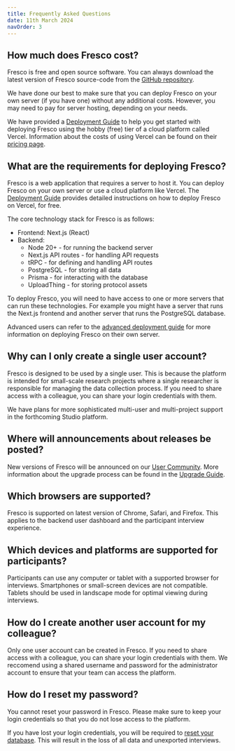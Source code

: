 ```yaml
---
title: Frequently Asked Questions
date: 11th March 2024
navOrder: 3
---
```


## How much does Fresco cost?

Fresco is free and open source software. You can always 
download the latest version of Fresco source-code from the [GitHub repository](https://github.com/complexdatacollective/fresco).

We have done our best to make sure that you can deploy Fresco on your own server (if you have one)
without any additional costs. However, you may need to pay for server hosting, depending on your needs.

We have provided a [Deployment Guide](./deployment) to help you get started with deploying Fresco
using the hobby (free) tier of a cloud platform called Vercel. Information about the costs of using Vercel can be found on their [pricing page](https://vercel.com/pricing).

## What are the requirements for deploying Fresco?

Fresco is a web application that requires a server to host it. You can deploy Fresco on your own server or use a cloud platform like Vercel. The [Deployment Guide](./deployment) provides detailed instructions on how to deploy Fresco on Vercel, for free.

The core technology stack for Fresco is as follows:
  - Frontend: Next.js (React)
  - Backend:
    - Node 20+ - for running the backend server
    - Next.js API routes - for handling API requests
    - tRPC - for defining and handling API routes
    - PostgreSQL - for storing all data
    - Prisma - for interacting with the database
    - UploadThing - for storing protocol assets

To deploy Fresco, you will need to have access to one or more servers that can run these technologies. For example you might have a server that runs the Next.js frontend and another server that runs the PostgreSQL database.

Advanced users can refer to the [advanced deployment guide](./deployment/advanced) for more information on deploying Fresco on their own server.

## Why can I only create a single user account?

Fresco is designed to be used by a single user. This is because the platform is intended for small-scale research projects where a single researcher is responsible for managing the data collection process. If you need to share access with a colleague, you can share your login credentials with them.

We have plans for more sophisticated multi-user and multi-project support in the forthcoming Studio platform. 

## Where will announcements about releases be posted?

New versions of Fresco will be announced on our <a href="https://community.networkcanvas.com/" target="_blank">User Community</a>. More information about the upgrade process can be found in the [Upgrade Guide](./deployment/upgrading).

## Which browsers are supported?

Fresco is supported on latest version of Chrome, Safari, and Firefox. This applies to the backend user dashboard and the participant interview experience.

## Which devices and platforms are supported for participants?

Participants can use any computer or tablet with a supported browser for interviews. Smartphones or small-screen devices are not compatible. Tablets should be used in landscape mode for optimal viewing during interviews.

## How do I create another user account for my colleague?

Only one user account can be created in Fresco. If you need to share access with a colleague, you can share your login credentials with them. We reccomend using a shared username and password for the administrator account to ensure that your team can access the platform.

## How do I reset my password?

You cannot reset your password in Fresco. Please make sure to keep your login credentials so that you do not lose access to the platform.

<TipBox danger>

If you have lost your login credentials, you will be required to [reset your database](/en/fresco/troubleshooting#instance-expired---reset-your-database). This will result in the loss of all data and unexported interviews.

</TipBox>
